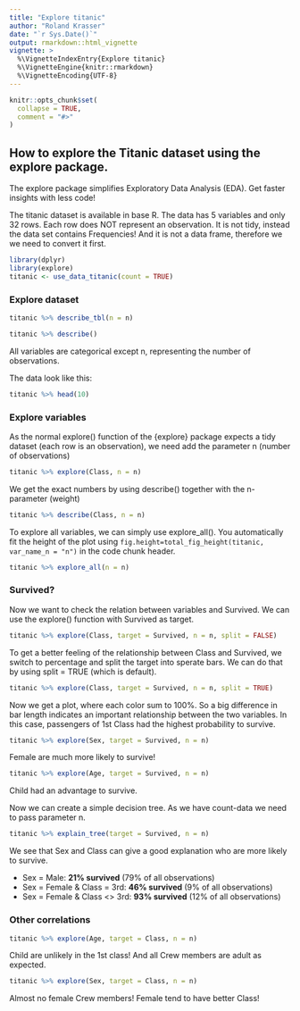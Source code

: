 ```yaml
---
title: "Explore titanic"
author: "Roland Krasser"
date: "`r Sys.Date()`"
output: rmarkdown::html_vignette
vignette: >
  %\VignetteIndexEntry{Explore titanic}
  %\VignetteEngine{knitr::rmarkdown}
  %\VignetteEncoding{UTF-8}
---
```


```r
knitr::opts_chunk$set(
  collapse = TRUE,
  comment = "#>"
)
```

## How to explore the Titanic dataset using the explore package.

The explore package simplifies Exploratory Data Analysis (EDA). Get faster insights with less code!

The titanic dataset is available in base R. The data has 5 variables and only 32 rows. Each row does NOT represent an observation. It is not tidy, instead the data set contains Frequencies! And it is not a data frame, therefore we we need to convert it first.

```r
library(dplyr)
library(explore)
titanic <- use_data_titanic(count = TRUE)
```

### Explore dataset

```r
titanic %>% describe_tbl(n = n)
```

```r
titanic %>% describe()
```

All variables are categorical except n, representing the number of observations.

The data look like this:

```r
titanic %>% head(10)
```

### Explore variables

As the normal explore() function of the {explore} package expects a tidy dataset (each row is an observation), we need add the parameter n (number of observations)

```r
titanic %>% explore(Class, n = n)
```

We get the exact numbers by using describe() together with the n-parameter (weight)

```r
titanic %>% describe(Class, n = n)
```

To explore all variables, we can simply use explore_all(). You automatically fit the height of the plot using `fig.height=total_fig_height(titanic, var_name_n = "n")` in the code chunk header.

```r
titanic %>% explore_all(n = n)
```

### Survived?

Now we want to check the relation between variables and Survived. We can use the explore() function with Survived as target.

```r
titanic %>% explore(Class, target = Survived, n = n, split = FALSE)
```

To get a better feeling of the relationship between Class and Survived, we switch to percentage and split the target into sperate bars. We can do that by using split = TRUE (which is default).

```r
titanic %>% explore(Class, target = Survived, n = n, split = TRUE)
```

Now we get a plot, where each color sum to 100%. So a big difference in bar length indicates an important relationship between the two variables. In this case, passengers of 1st Class had the highest probability to survive.

```r
titanic %>% explore(Sex, target = Survived, n = n)
```

Female are much more likely to survive!

```r
titanic %>% explore(Age, target = Survived, n = n)
```

Child had an advantage to survive.

Now we can create a simple decision tree. As we have count-data we need to pass parameter n.

```r
titanic %>% explain_tree(target = Survived, n = n)
```

We see that Sex and Class can give a good explanation who are more likely to survive.

* Sex = Male: **21% survived** (79% of all observations)
* Sex = Female & Class = 3rd: **46% survived** (9% of all observations)
* Sex = Female & Class <> 3rd: **93% survived** (12% of all observations)

### Other correlations

```r
titanic %>% explore(Age, target = Class, n = n)
```

Child are unlikely in the 1st class! And all Crew members are adult as expected.

```r
titanic %>% explore(Sex, target = Class, n = n)
```

Almost no female Crew members! Female tend to have better Class!
